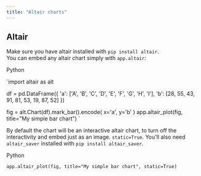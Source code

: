 ```yaml
---
title: "Altair charts"
---
```


## Altair

Make sure you have altair installed with `pip install altair`.  
You can embed any altair chart simply with `app.altair`:

Python

`import altair as alt

df = pd.DataFrame({
    'a': ['A', 'B', 'C', 'D', 'E', 'F', 'G', 'H', 'I'],
    'b': [28, 55, 43, 91, 81, 53, 19, 87, 52]
})

fig = alt.Chart(df).mark_bar().encode(
    x='a',
    y='b'
)
app.altair_plot(fig, title="My simple bar chart")
`

By default the chart will be an interactive altair chart, to turn off the interactivity and embed just as an image. `static=True`. You'll also need `altair_saver` installed with `pip install altair_saver`.

Python

`app.altair_plot(fig, title="My simple bar chart", static=True)
`